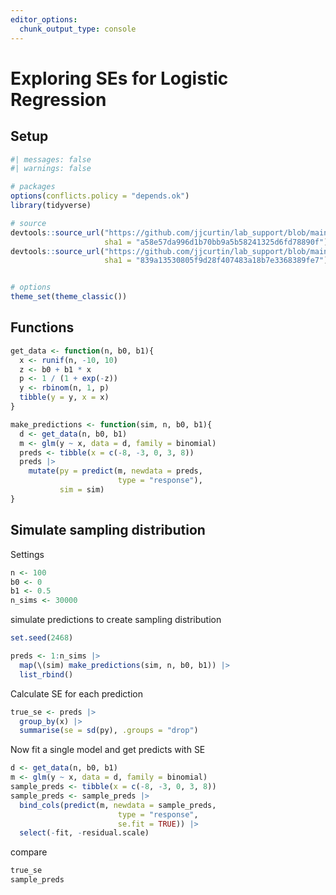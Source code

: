 ```yaml
---
editor_options: 
  chunk_output_type: console
---
```


# Exploring SEs for Logistic Regression 


## Setup 
```r
#| messages: false
#| warnings: false

# packages
options(conflicts.policy = "depends.ok")
library(tidyverse)

# source  
devtools::source_url("https://github.com/jjcurtin/lab_support/blob/main/format_path.R?raw=true", 
                     sha1 = "a58e57da996d1b70bb9a5b58241325d6fd78890f")
devtools::source_url("https://github.com/jjcurtin/lab_support/blob/main/my_skim.R?raw=true",
                     sha1 = "839a13530805f9d28f407483a18b7e3368389fe7")


# options
theme_set(theme_classic()) 
```


## Functions 

```r
get_data <- function(n, b0, b1){
  x <- runif(n, -10, 10) 
  z <- b0 + b1 * x
  p <- 1 / (1 + exp(-z))
  y <- rbinom(n, 1, p)
  tibble(y = y, x = x)  
}
```


```r
make_predictions <- function(sim, n, b0, b1){
  d <- get_data(n, b0, b1)
  m <- glm(y ~ x, data = d, family = binomial) 
  preds <- tibble(x = c(-8, -3, 0, 3, 8))
  preds |> 
    mutate(py = predict(m, newdata = preds, 
                        type = "response"),
           sim = sim)
}
```

## Simulate sampling distribution

Settings
```r
n <- 100
b0 <- 0
b1 <- 0.5 
n_sims <- 30000
```

simulate predictions to create sampling distribution
```r
set.seed(2468)

preds <- 1:n_sims |> 
  map(\(sim) make_predictions(sim, n, b0, b1)) |>
  list_rbind()
```

Calculate SE for each prediction
```r
true_se <- preds |> 
  group_by(x) |>
  summarise(se = sd(py), .groups = "drop")
```

Now fit a single model and get predicts with SE
```r
d <- get_data(n, b0, b1)
m <- glm(y ~ x, data = d, family = binomial) 
sample_preds <- tibble(x = c(-8, -3, 0, 3, 8))
sample_preds <- sample_preds |> 
  bind_cols(predict(m, newdata = sample_preds, 
                        type = "response",
                        se.fit = TRUE)) |> 
  select(-fit, -residual.scale)
```

compare
```r
true_se
sample_preds
```

